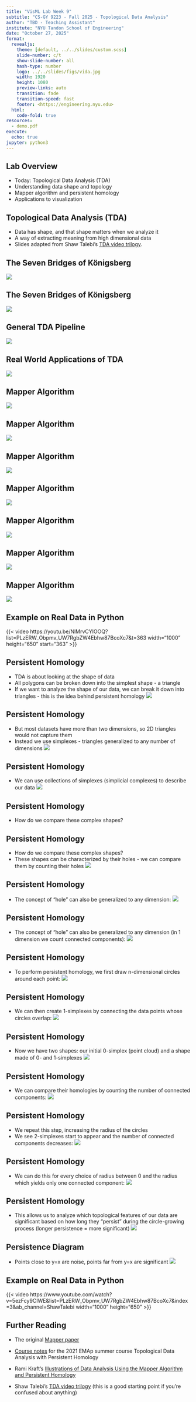 ```yaml
---
title: "VisML Lab Week 9"
subtitle: "CS-GY 9223 - Fall 2025 - Topological Data Analysis"
author: "TBD - Teaching Assistant"
institute: "NYU Tandon School of Engineering"
date: "October 27, 2025"
format:
  revealjs:
    theme: [default, ../../slides/custom.scss]
    slide-number: c/t
    show-slide-number: all
    hash-type: number
    logo: ../../slides/figs/vida.jpg
    width: 1920
    height: 1080
    preview-links: auto
    transition: fade
    transition-speed: fast
    footer: <https://engineering.nyu.edu>
  html:
    code-fold: true
resources:
  - demo.pdf
execute:
  echo: true
jupyter: python3
---
```


## Lab Overview

* Today: Topological Data Analysis (TDA)
* Understanding data shape and topology
* Mapper algorithm and persistent homology
* Applications to visualization 

## Topological Data Analysis (TDA)
- Data has shape, and that shape matters when we analyze it
- A way of extracting meaning from high dimensional data 
- Slides adapted from Shaw Talebi's [TDA video trilogy](https://www.youtube.com/watch?v=fpL5fMmJHqk&list=PLzERW_Obpmv_UW7RgbZW4Ebhw87BcoXc7&ab_channel=ShawTalebi).

## The Seven Bridges of Königsberg
![](seven_bridges.png)

## The Seven Bridges of Königsberg
![](seven_bridges_2.png)

## General TDA Pipeline
![](TDA_pipeline.png)

## Real World Applications of TDA
![](TDA_real_world_examples.png)

## Mapper Algorithm
![](mapper_1.png)

## Mapper Algorithm
![](mapper_2.png)

## Mapper Algorithm
![](mapper_3.png)

## Mapper Algorithm
![](mapper_4.png)

## Mapper Algorithm
![](mapper_5.png)

## Mapper Algorithm
![](mapper_6.png)

## Mapper Algorithm
![](mapper_7.png)

## Example on Real Data in Python

{{< video https://youtu.be/NlMrvCYlOOQ?list=PLzERW_Obpmv_UW7RgbZW4Ebhw87BcoXc7&t=363 width="1000" height="650" start="363" >}}

## Persistent Homology
- TDA is about looking at the shape of data 
- All polygons can be broken down into the simplest shape - a triangle
- If we want to analyze the shape of our data, we can break it down into triangles - this is the idea behind persistent homology 
![](ph_1.png)

## Persistent Homology
- But most datasets have more than two dimensions, so 2D triangles would not capture them
- Instead we use simplexes - triangles generalized to any number of dimensions
![](ph_2.png)

## Persistent Homology
- We can use collections of simplexes (simplicial complexes) to describe our data
![](ph_3.png)

## Persistent Homology
- How do we compare these complex shapes?

## Persistent Homology
- How do we compare these complex shapes?
- These shapes can be characterized by their holes - we can compare them by counting their holes
![](ph_4.png)

## Persistent Homology
- The concept of "hole" can also be generalized to any dimension:
![](ph_5.png)

## Persistent Homology
- The concept of "hole" can also be generalized to any dimension (in 1 dimension we count connected components):
![](ph_6.png)

## Persistent Homology
- To perform persistent homology, we first draw n-dimensional circles around each point:
![](ph_7.png)

## Persistent Homology
- We can then create 1-simplexes by connecting the data points whose circles overlap:
![](ph_8.png)

## Persistent Homology
- Now we have two shapes: our initial 0-simplex (point cloud) and a shape made of 0- and 1-simplexes
![](ph_8.png)

## Persistent Homology
- We can compare their homologies by counting the number of connected components:
![](ph_9.png)

## Persistent Homology
- We repeat this step, increasing the radius of the circles
- We see 2-simplexes start to appear and the number of connected components decreases:
![](ph_10.png)

## Persistent Homology
- We can do this for every choice of radius between 0 and the radius which yields only one connected component:
![](ph_11.png)

## Persistent Homology
- This allows us to analyze which topological features of our data are significant based on how long they "persist" during the circle-growing process (longer persistence = more significant)
![](ph_11.png)

## Persistence Diagram
- Points close to y=x are noise, points far from y=x are significant
![](ph_12.png)


## Example on Real Data in Python
{{< video https://www.youtube.com/watch?v=5ezFcy9CIWE&list=PLzERW_Obpmv_UW7RgbZW4Ebhw87BcoXc7&index=3&ab_channel=ShawTalebi width="1000" height="650" >}}

## Further Reading

- The original [Mapper paper](https://research.math.osu.edu/tgda/mapperPBG.pdf)

- [Course notes](https://raphaeltinarrage.github.io/files/EMAp/SummerCourseTDA.pdf) for the 2021 EMAp summer course Topological Data Analysis with Persistent Homology

- Rami Kraft's [Illustrations of Data Analysis Using the Mapper Algorithm and Persistent Homology](https://www.diva-portal.org/smash/get/diva2:900997/FULLTEXT01.pdf)

- Shaw Talebi's [TDA video trilogy](https://www.youtube.com/watch?v=fpL5fMmJHqk&list=PLzERW_Obpmv_UW7RgbZW4Ebhw87BcoXc7&ab_channel=ShawTalebi) (this is a good starting point if you're confused about anything)
